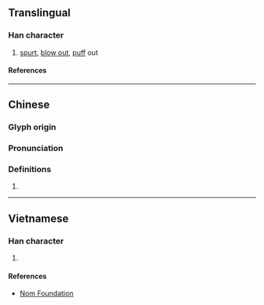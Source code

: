 {{character info}}
==Translingual==

===Han character===
{{Han char|rn=76|rad=欠|as=12|sn=16|four=07882|canj=JCNO|ids=⿰賁欠}}

# [[spurt]], [[blow out]], [[puff]] out

====References====
{{Han ref|kx=0572.130|dkj=16218|hdz=32151.030|uh=6B55}}

----

==Chinese==
{{zh-forms}}

===Glyph origin===
{{Han etym}}

===Pronunciation===
{{zh-pron
|m=pēn
|c=pan3,fan5,pan1
|mc=y
|oc=y
|ma=
|cat=v
}}

===Definitions===
{{zh-hanzi}}

# {{rfdef|zh}}

----

==Vietnamese==

===Han character===
{{vi-readings|rs=欠12|reading=phún}}

# {{rfdef|vi|sort=欠12}}

====References====
* [http://nomfoundation.org/common/nom_details.php?codepoint=6b55 Nom Foundation]